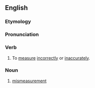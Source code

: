==English==

===Etymology===
{{prefix|en|mis|measure}}

===Pronunciation===
{{rfp|en}}
<!--[[Category:English heteronyms]]?-->

===Verb===
{{en-verb}}

# {{lb|en|transitive|intransitive}} To [[measure]] [[incorrectly]] or [[inaccurately]].

===Noun===
{{en-noun|?}}

# [[mismeasurement]]